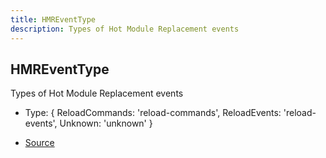 ```yaml
---
title: HMREventType
description: Types of Hot Module Replacement events
---
```


## HMREventType

Types of Hot Module Replacement events

- Type: \{
  ReloadCommands: 'reload\-commands',
  ReloadEvents: 'reload\-events',
  Unknown: 'unknown'
}

- [Source](https://github.com/underctrl-io/commandkit/blob/e7997746676c2b18be64230c918cb998973d18b5/packages/commandkit/src/utils/constants.ts#L13)